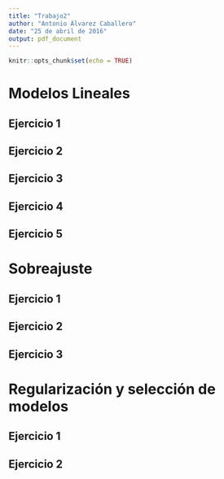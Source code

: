 ```yaml
---
title: "Trabajo2"
author: "Antonio Álvarez Caballero"
date: "25 de abril de 2016"
output: pdf_document
---
```


```r
knitr::opts_chunk$set(echo = TRUE)
```

# Modelos Lineales

## Ejercicio 1

## Ejercicio 2

## Ejercicio 3

## Ejercicio 4

## Ejercicio 5

# Sobreajuste

## Ejercicio 1

## Ejercicio 2

## Ejercicio 3

# Regularización y selección de modelos

## Ejercicio 1

## Ejercicio 2